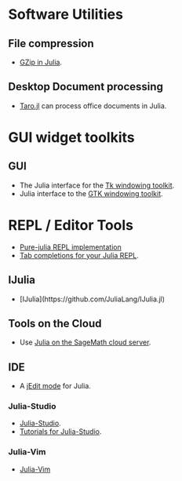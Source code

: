 = Software Utilities = 

== File compression ==
* [https://github.com/jvns/gzip.jl GZip in Julia].

== Desktop Document processing == 
* [https://github.com/aviks/Taro.jl Taro.jl] can process office documents in Julia. 



= GUI widget toolkits =

== GUI ==
* The Julia interface for the [https://github.com/JuliaLang/Tk.jl Tk windowing toolkit].
* Julia interface to the [https://github.com/JuliaLang/Gtk.jl GTK windowing toolkit].



= REPL / Editor Tools = 

* [https://github.com/loladiro/REPL.jl  Pure-julia REPL implementation]
* [https://github.com/loladiro/REPLCompletions.jl  Tab completions for your Julia REPL].

== IJulia ==
* [IJulia](https://github.com/JuliaLang/IJulia.jl)


== Tools on the Cloud ==
* Use [https://cloud.sagemath.com Julia on the SageMath cloud server].


== IDE ==
* A [https://github.com/tuckerkevin/jedit-julia jEdit mode] for Julia.


=== Julia-Studio ===
* [http://forio.com/products/julia-studio/ Julia-Studio].
* [https://github.com/forio/julia-tutorials Tutorials for Julia-Studio].

=== Julia-Vim ===
* [https://github.com/JuliaLang/julia-vim Julia-Vim]

